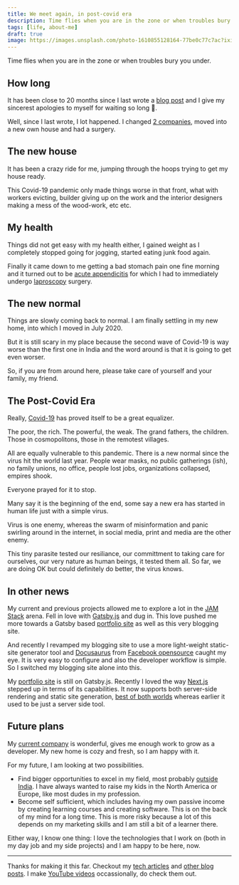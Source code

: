 ```yaml
---
title: We meet again, in post-covid era
description: Time flies when you are in the zone or when troubles bury you under.
tags: [life, about-me]
draft: true
image: https://images.unsplash.com/photo-1610855128164-77be0c77c7ac?ixid=MnwxMjA3fDB8MHxwaG90by1wYWdlfHx8fGVufDB8fHx8&ixlib=rb-1.2.1&auto=format&fit=crop&w=1700&q=80
---
```


Time flies when you are in the zone or when troubles bury you under.

<!-- truncate -->

## How long

It has been close to 20 months since I last wrote a [blog post](/blog/2019/08/10/sushupthi) and I give my sincerest apologies to myself for waiting so long 🤪.

Well, since I last wrote, I lot happened. I changed [2 companies](https://www.linkedin.com/in/nagachaitanyakonada/), moved into a new own house and had a surgery.

## The new house

It has been a crazy ride for me, jumping through the hoops trying to get my house ready.

This Covid-19 pandemic only made things worse in that front, what with workers evicting, builder giving up on the work and the interior designers making a mess of the wood-work, etc etc.

## My health

Things did not get easy with my health either, I gained weight as I completely stopped going for jogging, started eating junk food again.

Finally it came down to me getting a bad stomach pain one fine morning and it turned out to be [acute appendicitis](https://en.wikipedia.org/wiki/Appendicitis) for which I had to immediately undergo [laproscopy](https://en.wikipedia.org/wiki/Laparoscopy) surgery.

## The new normal

Things are slowly coming back to normal. I am finally settling in my new home, into which I moved in July 2020.

But it is still scary in my place because the second wave of Covid-19 is way worse than the first one in India and the word around is that it is going to get even worser.

So, if you are from around here, please take care of yourself and your family, my friend.

## The Post-Covid Era

Really, [Covid-19](https://en.wikipedia.org/wiki/COVID-19) has proved itself to be a great equalizer.

The poor, the rich. The powerful, the weak. The grand fathers, the children. Those in cosmopolitons, those in the remotest villages.

All are equally vulnerable to this pandemic. There is a new normal since the virus hit the world last year. People wear masks, no public gatherings (ish), no family unions, no office, people lost jobs, organizations collapsed, empires shook.

Everyone prayed for it to stop.

Many say it is the beginning of the end, some say a new era has started in human life just with a simple virus.

Virus is one enemy, whereas the swarm of misinformation and panic swirling around in the internet, in social media, print and media are the other enemy.

This tiny parasite tested our resiliance, our committment to taking care for ourselves, our very nature as human beings, it tested them all. So far, we are doing OK but could definitely do better, the virus knows.

## In other news

My current and previous projects allowed me to explore a lot in the [JAM Stack](https://jamstack.org/generators/) arena. Fell in love with [Gatsby.js](https://www.gatsbyjs.com/why-gatsby/) and dug in. This love pushed me more towards a Gatsby based [portfolio site](https://thebestdeveloper.me) as well as this very blogging site.

And recently I revamped my blogging site to use a more light-weight static-site generator tool and [Docusaurus](https://docusaurus.io/docs) from [Facebook opensource](https://opensource.facebook.com/) caught my eye. It is very easy to configure and also the developer workflow is simple. So I switched my blogging site alone into this.

My [portfolio site](https://thebestdeveloper.me) is still on Gatsby.js. Recently I loved the way [Next.js](https://nextjs.org/) stepped up in terms of its capabilities. It now supports both server-side rendering and static site generation, [best of both worlds](https://vercel.com/blog/nextjs-server-side-rendering-vs-static-generation) whereas earlier it used to be just a server side tool.

## Future plans

My [current company](https://www.linkedin.com/company/servicenow/) is wonderful, gives me enough work to grow as a developer. My new home is cozy and fresh, so I am happy with it.

For my future, I am looking at two possibilities.

- Find bigger opportunities to excel in my field, most probably [outside India](https://en.wikipedia.org/wiki/Canada). I have always wanted to raise my kids in the North America or Europe, like most dudes in my profession.
- Become self sufficient, which includes having my own passive income by creating learning courses and creating software. This is on the back of my mind for a long time. This is more risky because a lot of this depends on my marketing skills and I am still a bit of a learner there.

Either way, I know one thing: I love the technologies that I work on (both in my day job and my side projects) and I am happy to be here, now.

---

Thanks for making it this far. Checkout my [tech articles](/all-articles/) and [other blog posts](/blog). I make [YouTube videos](https://www.youtube.com/channel/UCl5dc2m9rRGZsAu04ytfDjw) occassionally, do check them out.
